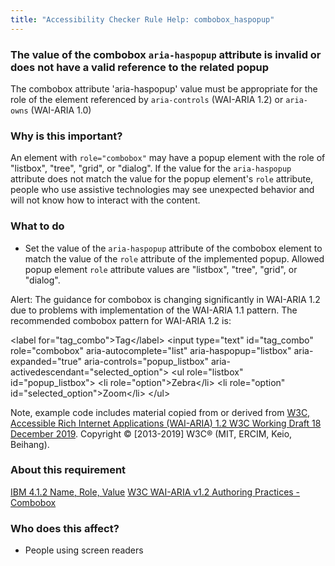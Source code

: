 ```yaml
---
title: "Accessibility Checker Rule Help: combobox_haspopup"
---
```


<div className="toolHelp">
<Row>
<Column colLg={16} colMd={8} colSm={4} className="toolHead">

### The value of the combobox `aria-haspopup` attribute is invalid or does not have a valid reference to the related popup

<div id="locLevel"></div>

The combobox attribute 'aria-haspopup' value must be appropriate for the role of the element referenced by `aria-controls` (WAI-ARIA 1.2) or `aria-owns` (WAI-ARIA 1.0)

</Column>
</Row>
<Row>
<Column colLg={11} colMd={5} colSm={4} className="toolMain">

### Why is this important?

An element with `role="combobox"` may have a popup element with the role of "listbox", "tree", "grid", or "dialog".
If the value for the `aria-haspopup` attribute does not match the value for the popup element's `role` 
attribute, people who use assistive technologies may see unexpected behavior and will not know how 
to interact with the content.

<div id="locSnippet"></div>

### What to do

 * Set the value of the `aria-haspopup` attribute of the combobox element to match the value of the `role` attribute of the implemented popup. Allowed popup element `role` attribute values are "listbox", "tree", "grid", or "dialog".

Alert: The guidance for combobox is changing significantly in WAI-ARIA 1.2 due to problems with implementation of the WAI-ARIA 1.1 pattern. The recommended combobox pattern for WAI-ARIA 1.2 is:

<CodeSnippet type="multi" light={true}> &lt;label for="tag_combo"&gt;Tag&lt;/label&gt;
  &lt;input type="text" id="tag_combo"
      role="combobox" aria-autocomplete="list"
      aria-haspopup="listbox" aria-expanded="true"
      aria-controls="popup_listbox" aria-activedescendant="selected_option"&gt;
   &lt;ul role="listbox" id="popup_listbox"&gt;
      &lt;li role="option"&gt;Zebra&lt;/li&gt;
      &lt;li role="option" id="selected_option"&gt;Zoom&lt;/li&gt;
   &lt;/ul&gt;</CodeSnippet>

Note, example code includes material copied from or derived from [W3C, Accessible Rich Internet Applications (WAI-ARIA) 1.2 W3C Working Draft 18 December 2019](https://www.w3.org/TR/wai-aria-1.2/#combobox). Copyright © [2013-2019] W3C® (MIT, ERCIM, Keio, Beihang).

</Column>
<Column colLg={5} colMd={3} colSm={4} className="toolLeft">

### About this requirement

[IBM 4.1.2 Name, Role, Value](http://www.ibm.com/able/guidelines/ci162/name_role_value.html)
[W3C WAI-ARIA v1.2 Authoring Practices - Combobox](https://www.w3.org/TR/wai-aria-1.2/#combobox)

### Who does this affect?

 * People using screen readers

</Column>
</Row>
</div>

